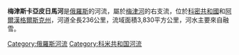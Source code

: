 {{unreferenced|time=2018-06-14T01:08:52+00:00}}
'''梅津斯卡亞皮日馬河'''是[[俄羅斯|俄羅斯]]的河流，屬於[[梅津河|梅津河]]的右支流，位於[[科密共和國|科密共和國]]和[[阿爾漢格爾斯克州|阿爾漢格爾斯克州]]，河道全長236公里，流域面積3,830平方公里，河水主要來自融雪。

{{coord|64|30|31|N|48|32|01|E|display=title|region:RU-ARK_type:landmark_source:dewiki}}

{{Russia-geo-stub}}
[[Category:俄羅斯河流|Category:俄羅斯河流]]
[[Category:科米共和国河流|Category:科米共和国河流]]